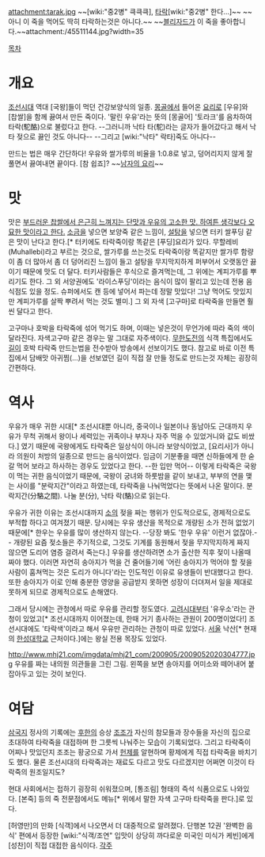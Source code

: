 attachment:tarak.jpg
~~[wiki:"중2병" 큭큭큭], [[타락]][wiki:"중2병" 한다...]~~
~~아니 이 죽을 먹어도 딱히 타락하는것은 아니다.~~
~~[[블리자드]]가 이 죽을 좋아합니다.~~attachment:/45511144.jpg?width=35

[[목차]]
= 개요 =
[[조선]]시대 역대 [국왕]들이 먹던 건강보양식의 일종. 
[[몽골]]에서 들어온 [[요리]]로 [우유]와 [찹쌀]을 함께 끓여서 만든 죽이다. '말린 우유'라는 뜻의 [몽골어] '토라크'를 음차하여 타락(駝酪)으로 불렀다고 한다. --그러니까 낙타 타(駝)라는 글자가 들어갔다고 해서 낙타 젖으로 끓인 것도 아니다-- --그리고 [wiki:"낙타" 락타]죽도 아니다--

만드는 법은 매우 간단하다! 우유와 쌀가루의 비율을 1:0.8로 넣고, 덩어리지지 않게 잘 풀면서 끓여내면 끝이다. [참 쉽죠]? ~~[[남자의 요리]]~~

= 맛 =
맛은 [http://recamier.tistory.com/entry/%EC%9E%84%EA%B8%88%EB%8B%98%EC%9D%98-%EB%B3%B4%EC%96%91%EC%8B%9D-%ED%83%80%EB%9D%BD%EC%A3%BD-%EB%A7%8C%EB%93%A4%EA%B8%B0 부드러운 찹쌀에서 은근히 느껴지는 단맛과 우유의 고소한 맛. 하여튼 생각보다 오묘한 맛이라고 한다.] [[소금]]을 넣으면 보양죽 같은 느낌이, [[설탕]]을 넣으면 터키 쌀푸딩 같은 맛이 난다고 한다.[* 터키에도 타락죽이랑 똑같은 [푸딩]요리가 있다. 무할레비(Muhallebi)라고 부르는 것으로, 쌀가루를 쓰는것도 타락죽이랑 똑같지만 쌀가루 함량이 좀 더 많아서 좀 더 덩어리진 느낌이 들고 설탕을 무지막지하게 퍼부어서 오랫동안 끓이기 때문에 맛도 더 달다. 터키사람들은 후식으로 즐겨먹는데, 그 위에는 계피가루를 뿌리기도 한다. 그 외 서양권에도 '라이스푸딩'이라는 음식이 많이 팔리고 있는데 전용 음식점도 있을 정도. 슈퍼에서도 캔 등에 넣어서 파는데 정말 맛있다! 그냥 먹어도 맛있지만 계피가루를 살짝 뿌려서 먹는 것도 별미.] 그 외 자색 [고구마]로 타락죽을 만들면 훨씬 달다고 한다. 

고구마나 호박을 타락죽에 섞어 먹기도 하며, 이때는 넣은것이 무언가에 따라 죽의 색이 달라진다. 자색고구마 같은 경우는 말 그대로 자주색이다. [[무한도전]]의 식객 특집에서도 [[길]]이 호박 타락죽 만드는법을 전수받아 방송에서 선보이기도 했다. 참고로 바로 이전 특집에서 담배맛 아귀찜(...)을 선보였던 길이 직접 잘 만들 정도로 만드는것 자체는 굉장히 간편하다.

= 역사 =
우유가 매우 귀한 시대[* 조선시대뿐 아니라, 중국이나 일본이나 동남아도 근대까지 우유가 무척 귀해서 왕이나 세력있는 귀족이나 부자나 자주 먹을 수 있었거니와 값도 비쌌다.] 였기 때문에 국왕에게도 타락죽은 일상식이 아니라 보양식이었고, [요리사]가 아니라 의원이 처방의 일종으로 만드는 음식이었다. 임금이 기분좋을 때면 신하들에게 한 숟갈 먹어 보라고 하사하는 경우도 있었다고 한다. --한 입만 먹어-- 이렇게 타락죽은 국왕이 먹는 귀한 음식이었기 때문에, 국왕이 궁녀와 하룻밤을 같이 보내고, 부부의 연을 맺는 사이를 "분락지간"이라고 하였는데, 타락죽을 나눠먹었다는 뜻에서 나온 말이다. 분락지간(分駱之間). 나눌 분(分), 낙타 락(駱)으로 읽는다.

우유가 귀한 이유는 조선시대까지 [[소]]의 젖을 짜는 행위가 인도적으로도, 경제적으로도 부적합 하다고 여겨졌기 때문. 당시에는 우유 생산을 목적으로 개량된 소가 전혀 없었기 때문에[* 한우는 우유를 많이 생산하지 않는다. --당장 봐도 '한우 우유' 이런거 없잖아.-- 개량된 요즘 젖소들은 주기적으로, 그것도 기계를 동원해서 젖을 무지막지하게 짜지 않으면 도리어 염증 걸려서 죽는다.] 우유를 생산하려면 소가 출산한 직후 젖이 나올때 짜야 했다. 이러면 자연히 송아지가 먹을 건 줄어들기에 '어린 송아지가 먹어야 할 젖을 사람이 훔쳐먹는 것은 도리가 아니다'라는 인도적인 이유로 유생들이 반대했다고 한다. 또한 송아지가 이로 인해 충분한 영양을 공급받지 못하면 성장이 더뎌져서 일을 제대로 못하게 되므로 경제적으로도 손해였다.

그래서 당시에는 관청에서 따로 우유를 관리할 정도였다. [[고려]]시대부터 '유우소'라는 관청이 있었고[* 조선시대까지 이어졌는데, 한때 거기 종사하는 관원이 200명이었다!] 조선시대에도 '타락색'이라고 해서 우유만 관리하는 관청이 따로 있었다. [[서울]] 낙산[* 현재의 [[한성대학교]] 근처이다.]에는 왕실 전용 목장도 있었다.

http://www.mhj21.com/imgdata/mhj21_com/200905/2009052020304777.jpg
우유를 짜는 내의원 의관들을 그린 그림. 왼쪽을 보면 송아지를 어미소와 떼어내어 붙잡아두고 있는 것이 보인다.

= 여담 =
[[삼국지]] 정사의 기록에는 [[후한]]의 승상 [[조조]]가 자신의 참모들과 장수들을 자신의 집으로 초대하여 타락죽을 대접하며 한 그릇씩 나눠주는 모습이 기록되었다. 그리고 타락죽이 어찌나 맛있던지 조조는 황궁으로 가서 [[헌제]]를 알현하며 황제에게 직접 타락죽을 바치기도 했다. 물론 조선시대의 타락죽과는 재료도 다르고 맛도 다르겠지만 어쩌면 이것이 타락죽의 원조일지도?

현대 사회에서는 접하기 굉장히 쉬워졌으며, [통조림] 형태의 즉석 식품으로도 나와있다. [본죽] 등의 죽 전문점에서도 메뉴[* 위에서 말한 자색 고구마 타락죽을 판다.]로 있다.

[허영만]의 만화 [식객]에서 나오면서 더 대중적으로 알려졌다. 단행본 12권 '완벽한 음식' 편에서 등장한 [wiki:"식객/조연" 입맛이 상당히 까다로운 미국인 미식가 케빈]에게 [성찬]이 직접 대접한 음식이다.
[[각주]]
